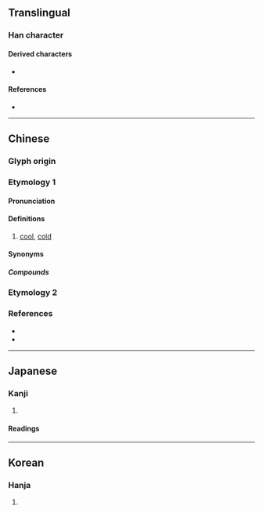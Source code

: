 {{character info}}
==Translingual==

===Han character===
{{Han char|rn=15|rad=冫|as=08|sn=10|four=35127|canj=IMQMB|ids=⿰冫青(GHT),⿰冫靑(JK)}}

====Derived characters====
* {{l|mul|[[𠘒]]}}

====References====
* {{Han ref|kx=0132.420|dkj=01666|dj=0296.300|hdz=10298.010|uh=51CA|ud=20938|bh=D0E1|bd=53473}}

----

==Chinese==

===Glyph origin===
{{Han etym}}
{{Han compound|仌|青|ls=psc|c1=s|c2=p|t1=ice}}

===Etymology 1===
{{zh-forms}}

====Pronunciation====
{{zh-pron
|m=qìng
|c=cing3,zing6
|mb=che̿ng
|md=chéng
|mn=chhìn
|mn-t=cing3/cêng3
|mn-t_note=cing3 - Chaozhou, Shantou; cêng3 - Jeyang
|mc=y
|oc=y
|cat=
}}

====Definitions====
{{zh-hanzi}}

# [[cool]], [[cold]]

====Synonyms====
{{zh-dial|冷}}

=====Compounds=====
{{zh-der|冬溫夏凊|凊心:chhìn-sim;Min Nan|凊彩:chhìn-chhái;Min Nan|秋凊:chhiu-chhìn;Min Nan}}

===Etymology 2===
{{zh-see|清|v}}

===References===
* {{R:twedu|B00210}}
* {{R:yue:Hanzi}}

----

==Japanese==

===Kanji===
{{ja-kanji|grade=|rs=冫08}}

# {{rfdef|ja|sort=冫08}}

====Readings====
{{ja-readings
|goon=しょう<しやう
|on=せい
|kun=さむ-い, すず-し.い
}}

----

==Korean==

===Hanja===
{{ko-hanja|서늘하다|서늘할|청}}

# {{rfdef|ko|sort=冫08}}